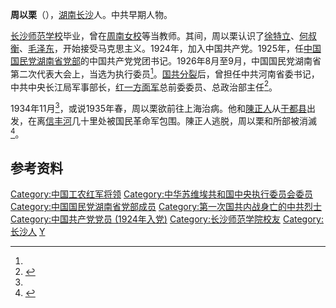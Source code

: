 '''周以栗'''（{{bd|1897年|10月26日|1935年|2月|catIdx=Z周}}），[[湖南|湖南]][[长沙|长沙]]人。中共早期人物。

[[长沙师范学校|长沙师范学校]]毕业，曾在[[周南女校|周南女校]]等当教师。其间，周以栗认识了[[徐特立|徐特立]]、[[何叔衡|何叔衡]]、[[毛泽东|毛泽东]]，开始接受马克思主义。1924年，加入中国共产党。1925年，任[[中国国民党湖南省党部|中国国民党湖南省党部]]的中国共产党党团书记。1926年8月至9月，中国国民党湖南省第二次代表大会上，当选为执行委员<ref name=a2/>。[[国共分裂|国共分裂]]后，曾担任中共河南省委书记，中共中央长江局军事部长，[[红一方面军|红一方面军]]总前委委员、总政治部主任<ref name="a2">{{Cite web |url=http://dangshi.people.com.cn/GB/165617/165618/166492/9979714.html |title=周以栗--中国共产党新闻--人民网 |accessdate=2013-06-16 |archive-date=2019-01-11 |archive-url=https://web.archive.org/web/20190111181226/http://dangshi.people.com.cn/GB/165617/165618/166492/9979714.html |dead-url=no }}</ref>。

1934年11月<ref name=a2/>，或说1935年春，周以栗欲前往上海治病。他和[[陳正人|陳正人]]从[[于都县|于都县]]出发，在离[[信丰河|信丰河]]几十里处被国民革命军包围。陳正人逃脱，周以栗和所部被消滅<ref name="a1">{{Cite web|url=http://www.81.cn/yljnt/2017-11/15/content_7826687.htm|title=周以栗|accessdate=2021-05-31|author=黄建立|date=2013-11-21|work=责任编辑：李行知|publisher=中国军网，来源：中华英烈网|quote=|language=Zh-hans|archive-date=2021-06-02|archive-url=https://web.archive.org/web/20210602213616/http://www.81.cn/yljnt/2017-11/15/content_7826687.htm|dead-url=no}}</ref>。

==参考资料==

{{Reflist|2}}
{{DEFAULTSORT:Z}}
{{中国人民解放军总政治部主任}}
[[Category:中国工农红军将领|Category:中国工农红军将领]]
[[Category:中华苏维埃共和国中央执行委员会委员|Category:中华苏维埃共和国中央执行委员会委员]]
[[Category:中国国民党湖南省党部成员|Category:中国国民党湖南省党部成员]]
[[Category:第一次国共内战身亡的中共烈士|Category:第一次国共内战身亡的中共烈士]]
[[Category:中国共产党党员_(1924年入党)|Category:中国共产党党员 (1924年入党)]]
[[Category:长沙师范学院校友|Category:长沙师范学院校友]]
[[Category:长沙人|Category:长沙人]]
[[Category:周姓|Y]]